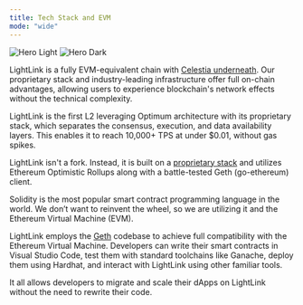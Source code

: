 ```yaml
---
title: Tech Stack and EVM
mode: "wide"
---
```


<img
  className="block dark:hidden"
  src="/images/tech-stack-banner.svg"
  alt="Hero Light"
/>
<img
  className="hidden dark:block"
  src="/images/tech-stack-banner.svg"
  alt="Hero Dark"
/>

LightLink is a fully EVM-equivalent chain with [Celestia underneath](https://celestia.org/). Our proprietary stack and industry-leading infrastructure offer full on-chain advantages, allowing users to experience blockchain's network effects without the technical complexity.

LightLink is the first L2 leveraging Optimum architecture with its proprietary stack, which separates the consensus, execution, and data availability layers. This enables it to reach 10,000+ TPS at under $0.01, without gas spikes.

LightLink isn't a fork. Instead, it is built on a [proprietary stack](./technical-deep-dive) and utilizes Ethereum Optimistic Rollups along with a battle-tested Geth (go-ethereum) client.

Solidity is the most popular smart contract programming language in the world. We don’t want to reinvent the wheel, so we are utilizing it and the Ethereum Virtual Machine (EVM).

LightLink employs the [Geth](https://github.com/ethereum/go-ethereum) codebase to achieve full compatibility with the Ethereum Virtual Machine. Developers can write their smart contracts in Visual Studio Code, test them with standard toolchains like Ganache, deploy them using Hardhat, and interact with LightLink using other familiar tools.

It all allows developers to migrate and scale their dApps on LightLink without the need to rewrite their code.
